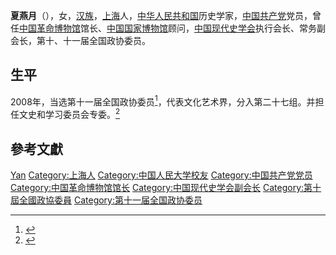 '''夏燕月'''（{{bd|1942年||}}），女，[[汉族|汉族]]，[[上海|上海]]人，[[中华人民共和国|中华人民共和国]]历史学家，[[中国共产党|中国共产党]]党员，曾任[[中国革命博物馆|中国革命博物馆]]馆长、[[中国国家博物馆|中国国家博物馆]]顾问，[[中国现代史学会|中国现代史学会]]执行会长、常务副会长，第十、十一届全国政协委员。

== 生平 ==
2008年，当选第十一届全国政协委员<ref>{{cite news|title=第十一届全国政协委员名单|url=http://www.indaa.com.cn/zt/2009qglh/zxzs/200903/t20090303_127573.html|accessdate=2013-04-09|newspaper=新华社北京1月25日电 中国人民政治协商会议第十一届全国委员会委员名单(共2237人，2008年1月25日政协第十届全国委员会常务委员会第二十次会议通过)|date=2008年1月25日|deadurl=yes|archiveurl=https://web.archive.org/web/20130928014403/http://www.indaa.com.cn/zt/2009qglh/zxzs/200903/t20090303_127573.html|archivedate=2013年9月28日}}</ref>，代表文化艺术界，分入第二十七组。并担任文史和学习委员会专委。<ref>{{cite news|title=全国政协信息-夏燕月|url=http://www.cppcc.gov.cn/CMS/wylibary/showJcwyxtInfoWylibary.action?tabJcwyxt.guid=11W0009550&wytype=wjwy|accessdate=2013-04-11|newspaper=全国政协委员会}}</ref>

== 參考文獻 ==
{{reflist}}

{{中国政治人物小作品}}

{{Authority control}}
{{DEFAULTSORT:Xia夏}}
[[Category:夏姓|Yan]]
[[Category:上海人|Category:上海人]]
[[Category:中国人民大学校友|Category:中国人民大学校友]]
[[Category:中国共产党党员|Category:中国共产党党员]]
[[Category:中国革命博物馆馆长|Category:中国革命博物馆馆长]]
[[Category:中国现代史学会副会长|Category:中国现代史学会副会长]]
[[Category:第十屆全國政協委員|Category:第十屆全國政協委員]]
[[Category:第十一届全国政协委员|Category:第十一届全国政协委员]]